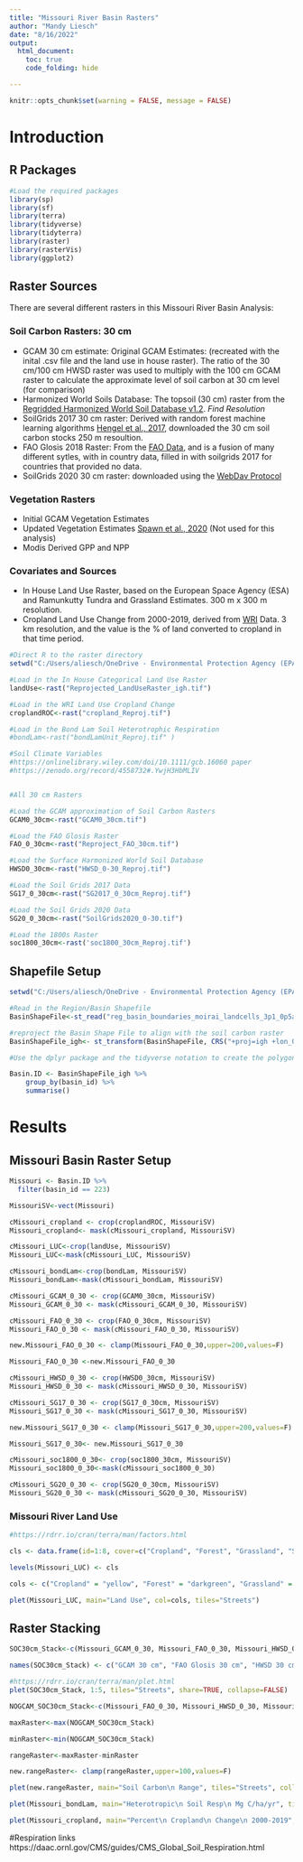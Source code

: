 ---
title: "Missouri River Basin Rasters"
author: "Mandy Liesch"
date: "8/16/2022"
output:
  html_document:
    toc: true
    code_folding: hide

---

```{r setup, include=FALSE}
knitr::opts_chunk$set(warning = FALSE, message = FALSE)
```

# Introduction

## R Packages

```{r}
#Load the required packages
library(sp)
library(sf)
library(terra)
library(tidyverse)
library(tidyterra)
library(raster)
library(rasterVis)
library(ggplot2)
```

## Raster Sources

There are several different rasters in this Missouri River Basin Analysis: 

### Soil Carbon Rasters: 30 cm

- GCAM 30 cm estimate:  Original GCAM Estimates:  (recreated with the inital .csv file and the land use in house raster). The ratio of the 30 cm/100 cm HWSD raster was used to multiply with the 100 cm GCAM raster to calculate the approximate level of soil carbon at 30 cm level (for comparison)  
- Harmonized World Soils Database: The topsoil (30 cm) raster from the [Regridded Harmonized World Soil Database v1.2](https://daac.ornl.gov/SOILS/guides/HWSD.html). *Find Resolution*    
- SoilGrids 2017 30 cm raster: Derived with random forest machine learning algorithms [Hengel et al., 2017](https://journals.plos.org/plosone/article?id=10.1371/journal.pone.0169748), downloaded the 30 cm soil carbon stocks 250 m resoultion.   
- FAO Glosis 2018 Raster: From the [FAO Data](https://www.fao.org/soils-portal/data-hub/soil-maps-and-databases/global-soil-organic-carbon-map-gsocmap/en/), and is a fusion of many different sytles, with in country data, filled in with soilgrids 2017 for countries that provided no data.  
- SoilGrids 2020 30 cm raster: downloaded using the [WebDav Protocol](https://www.isric.org/explore/soilgrids/soilgrids-access)  

### Vegetation Rasters

- Initial GCAM Vegetation Estimates
- Updated Vegetation Estimates [Spawn et al., 2020]() (Not used for this analysis)
- Modis Derived GPP and NPP


### Covariates and Sources

- In House Land Use Raster, based on the European Space Agency (ESA) and Ramunkutty Tundra and Grassland Estimates. 300 m x 300 m resolution.   
- Cropland Land Use Change from 2000-2019, derived from [WRI](https://glad.umd.edu/dataset/croplands) Data. 3 km resolution, and the value is the % of land converted to cropland in that time period.  



```{r}
#Direct R to the raster directory
setwd("C:/Users/aliesch/OneDrive - Environmental Protection Agency (EPA)/Desktop/Intermediate Rasters")

#Load in the In House Categorical Land Use Raster
landUse<-rast("Reprojected_LandUseRaster_igh.tif")

#Load in the WRI Land Use Cropland Change
croplandROC<-rast("cropland_Reproj.tif")

#Load in the Bond Lam Soil Heterotrophic Respiration
#bondLam<-rast("bondLamUnit_Reproj.tif" )

#Soil Climate Variables
#https://onlinelibrary.wiley.com/doi/10.1111/gcb.16060 paper
#https://zenodo.org/record/4558732#.YwjH3HbMLIV


#All 30 cm Rasters

#Load the GCAM approximation of Soil Carbon Rasters
GCAM0_30cm<-rast("GCAM0_30cm.tif")

#Load the FAO Glosis Raster
FAO_0_30cm<-rast("Reproject_FAO_30cm.tif")

#Load the Surface Harmonized World Soil Database
HWSD0_30cm<-rast("HWSD_0-30_Reproj.tif")

#Load the Soil Grids 2017 Data
SG17_0_30cm<-rast("SG2017_0_30cm_Reproj.tif")

#Load the Soil Grids 2020 Data
SG20_0_30cm<-rast("SoilGrids2020_0-30.tif")

#Load the 1800s Raster
soc1800_30cm<-rast('soc1800_30cm_Reproj.tif')


```

## Shapefile Setup
```{r, results=FALSE}
setwd("C:/Users/aliesch/OneDrive - Environmental Protection Agency (EPA)/Desktop/Boundaries")

#Read in the Region/Basin Shapefile
BasinShapeFile<-st_read("reg_basin_boundaries_moirai_landcells_3p1_0p5arcmin.shp") 

#reproject the Basin Shape File to align with the soil carbon raster
BasinShapeFile_igh<- st_transform(BasinShapeFile, CRS("+proj=igh +lon_0=0 +x_0=0 +y_0=0 +datum=WGS84 +units=m +no_defs"))

#Use the dplyr package and the tidyverse notation to create the polygons to dissolve into. 

Basin.ID <- BasinShapeFile_igh %>% 
    group_by(basin_id) %>% 
    summarise() 

```

# Results

## Missouri Basin Raster Setup
```{r}
Missouri <- Basin.ID %>%
  filter(basin_id == 223)

MissouriSV<-vect(Missouri)

cMissouri_cropland <- crop(croplandROC, MissouriSV)
Missouri_cropland<- mask(cMissouri_cropland, MissouriSV)

cMissouri_LUC<-crop(landUse, MissouriSV)
Missouri_LUC<-mask(cMissouri_LUC, MissouriSV)

cMissouri_bondLam<-crop(bondLam, MissouriSV)
Missouri_bondLam<-mask(cMissouri_bondLam, MissouriSV)

cMissouri_GCAM_0_30 <- crop(GCAM0_30cm, MissouriSV)
Missouri_GCAM_0_30 <- mask(cMissouri_GCAM_0_30, MissouriSV)

cMissouri_FAO_0_30 <- crop(FAO_0_30cm, MissouriSV)
Missouri_FAO_0_30 <- mask(cMissouri_FAO_0_30, MissouriSV)

new.Missouri_FAO_0_30 <- clamp(Missouri_FAO_0_30,upper=200,values=F)

Missouri_FAO_0_30 <-new.Missouri_FAO_0_30 

cMissouri_HWSD_0_30 <- crop(HWSD0_30cm, MissouriSV)
Missouri_HWSD_0_30 <- mask(cMissouri_HWSD_0_30, MissouriSV)

cMissouri_SG17_0_30 <- crop(SG17_0_30cm, MissouriSV)
Missouri_SG17_0_30 <- mask(cMissouri_SG17_0_30, MissouriSV)

new.Missouri_SG17_0_30 <- clamp(Missouri_SG17_0_30,upper=200,values=F)

Missouri_SG17_0_30<- new.Missouri_SG17_0_30 

cMissouri_soc1800_0_30<- crop(soc1800_30cm, MissouriSV)
Missouri_soc1800_0_30<-mask(cMissouri_soc1800_0_30)

cMissouri_SG20_0_30 <- crop(SG20_0_30cm, MissouriSV)
Missouri_SG20_0_30 <- mask(cMissouri_SG20_0_30, MissouriSV)
```

### Missouri River Land Use

```{r}
#https://rdrr.io/cran/terra/man/factors.html

cls <- data.frame(id=1:8, cover=c("Cropland", "Forest", "Grassland", "Shrubland", "Urban", "Rock/Ice/Desert",  "Tundra", "Pasture"))

levels(Missouri_LUC) <- cls

cols <- c("Cropland" = "yellow", "Forest" = "darkgreen", "Grassland" = "green", "Shrubland" = "orange", "Urban"='red', "Rock/Ice/Desert"='grey', "Tundra"='white', "Pasture"='lightgreen')

plet(Missouri_LUC, main="Land Use", col=cols, tiles="Streets")

```

## Raster Stacking
```{r}
SOC30cm_Stack<-c(Missouri_GCAM_0_30, Missouri_FAO_0_30, Missouri_HWSD_0_30, Missouri_SG17_0_30, Missouri_SG20_0_30, Missouri_soc1800_0_30)

names(SOC30cm_Stack) <- c("GCAM 30 cm", "FAO Glosis 30 cm", "HWSD 30 cm", "SoilGrids 2017 30 cm", "SoilGrids 2020 30 cm", "Intial 1800 Soil Carbon 30 cm")

#https://rdrr.io/cran/terra/man/plet.html
plet(SOC30cm_Stack, 1:5, tiles="Streets", share=TRUE, collapse=FALSE) |> lines(MissouriSV, lwd=2)

NOGCAM_SOC30cm_Stack<-c(Missouri_FAO_0_30, Missouri_HWSD_0_30, Missouri_SG17_0_30, Missouri_SG20_0_30)

maxRaster<-max(NOGCAM_SOC30cm_Stack)

minRaster<-min(NOGCAM_SOC30cm_Stack)

rangeRaster<-maxRaster-minRaster

new.rangeRaster<- clamp(rangeRaster,upper=100,values=F)

plet(new.rangeRaster, main="Soil Carbon\n Range", tiles="Streets", collapse=FALSE) |> lines(MissouriSV, lwd=2)

plet(Missouri_bondLam, main="Heterotropic\n Soil Resp\n Mg C/ha/yr", tiles="Streets")

plet(Missouri_cropland, main="Percent\n Cropland\n Change\n 2000-2019", col="viridis", tiles="Streets")

```


#Respiration links https://daac.ornl.gov/CMS/guides/CMS_Global_Soil_Respiration.html

